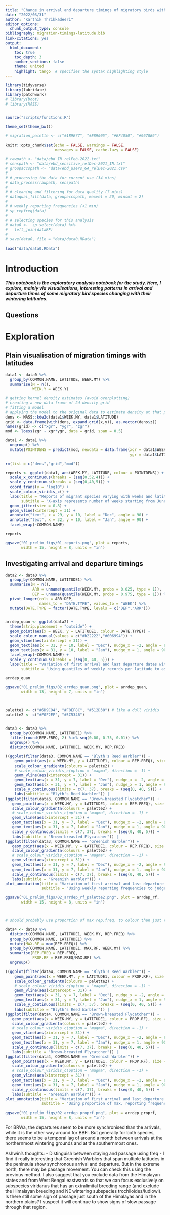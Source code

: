 ```yaml
---
title: "Change in arrival and departure timings of migratory birds with wintering latitude"
date: "2022/03/31"
author: "Karthik Thrikkadeeri"
editor_options: 
  chunk_output_type: console
bibliography: migration-timings-latitude.bib
link-citations: yes
output: 
  html_document:
    toc: true
    toc_depth: 3  
    number_sections: false  
    theme: united  
    highlight: tango  # specifies the syntax highlighting style
---
```


```r
library(tidyverse)
library(lubridate)
library(patchwork)
# library(boot)
# library(MASS)


source("scripts/functions.R")

theme_set(theme_bw())

# migration_palette <- c("#1B9E77", "#E89005", "#EF4050", "#9678B6")

knitr::opts_chunk$set(echo = FALSE, warnings = FALSE, 
                      messages = FALSE, cache.lazy = FALSE)

```

```r

# rawpath <- "data/ebd_IN_relFeb-2022.txt"
# senspath <- "data/ebd_sensitive_relDec-2021_IN.txt"
# groupaccspath <- "data/ebd_users_GA_relDec-2021.csv"
# 
# # processing the data for current use (34 mins)
# data_process(rawpath, senspath) 
# 
# # cleaning and filtering for data quality (7 mins)
# dataqual_filt(data, groupaccspath, maxvel = 20, minsut = 2)
# 
# # weekly reporting frequencies (<1 min)
# sp_repfreq(data)
# 
# # selecting species for this analysis
# data0 <-  sp_select(data) %>%
#   left_join(dataRF)
# 
# save(data0, file = "data/data0.RData")

load("data/data0.RData")

```

# Introduction

***This notebook is the exploratory analysis notebook for the study. Here, I explore, mainly via visualisations, interesting patterns in arrival and departure times of some migratory bird species changing with their wintering latitudes.***

## Questions

# Exploration

## Plain visualisation of migration timings with latitudes 

```r

data1 <- data0 %>% 
  group_by(COMMON.NAME, LATITUDE, WEEK.MY) %>% 
  summarise(N = n(), 
            WEEK.Y = WEEK.Y) 

# getting kernel density estimates (avoid overplotting)
# creating a new data frame of 2d density grid
# fitting a model
# applying the model to the original data to estimate density at that point
dens <- MASS::kde2d(data1$WEEK.MY, data1$LATITUDE)
grid <- data.frame(with(dens, expand.grid(x,y)), as.vector(dens$z))
names(grid) <- c("xgr", "ygr", "zgr")
mod <- loess(zgr ~ xgr*ygr, data = grid, span = 0.5)

data1 <- data1 %>% 
  ungroup() %>% 
  mutate(POINTDENS = predict(mod, newdata = data.frame(xgr = data1$WEEK.MY, 
                                                       ygr = data1$LATITUDE)))

rm(list = c("dens","grid","mod"))

reports <- ggplot(data1, aes(WEEK.MY, LATITUDE, colour = POINTDENS)) + 
  scale_x_continuous(breaks = (seq(0,52,4))) +
  scale_y_continuous(breaks = (seq(0,40,5))) +
  coord_trans(y = "log10") +
  scale_colour_viridis_c() +
  labs(title = "Reports of migrant species varying with weeks and latitude",
       subtitle = "X-axis represents number of weeks starting from June to May") +
  geom_jitter(size = 0.8) +
  geom_vline(xintercept = 31) +
  annotate("text", x = 29, y = 10, label = "Dec", angle = 90) +
  annotate("text", x = 32, y = 10, label = "Jan", angle = 90) +
  facet_wrap(~COMMON.NAME) 

reports

ggsave("01_prelim_figs/01_reports.png", plot = reports,
       width = 15, height = 8, units = "in")

```

## Investigating arrival and departure timings

```r

data2 <- data0 %>% 
  group_by(COMMON.NAME, LATITUDE1) %>% 
  summarise(N = n(),
            ARR = unname(quantile(WEEK.MY, probs = 0.025, type = 1)), 
            DEP = unname(quantile(WEEK.MY, probs = 0.975, type = 1))) %>% 
  pivot_longer(cols = ARR:DEP,
               names_to = "DATE.TYPE", values_to = "WEEK") %>% 
  mutate(DATE.TYPE = factor(DATE.TYPE, levels = c("DEP","ARR")))


arrdep_quan <- ggplot(data2) + 
  theme(strip.placement = "outside") +
  geom_point(aes(x = WEEK, y = LATITUDE1, colour = DATE.TYPE)) +
  scale_colour_manual(values = c("#b22222","#006994")) +
  geom_vline(aes(xintercept = 31)) +
  geom_text(aes(x = 31, y = 10, label = "Dec"), nudge_x = -2, angle = 90) +
  geom_text(aes(x = 31, y = 10, label = "Jan"), nudge_x = 1, angle = 90) +
  facet_wrap(~COMMON.NAME) +
  scale_y_continuous(breaks = (seq(0, 40, 5))) +
  labs(title = "Variation of first arrival and last departure dates with latitude",
       subtitle = "Using quantiles of weekly records per latitude to assign arrival and departure") 

arrdep_quan

ggsave("01_prelim_figs/02_arrdep_quan.png", plot = arrdep_quan,
       width = 13, height = 7, units = "in")



palette1 <- c("#6D9C94", "#F8EF8C", "#512D38") # like a dull viridis
palette2 <- c("#F0F2EF", "#5C5346")


data3 <- data0 %>% 
  group_by(COMMON.NAME, LATITUDE1) %>% 
  filter(round(REP.FREQ, 2) %in% seq(0.00, 0.75, 0.01)) %>%
  ungroup() %>% 
  distinct(COMMON.NAME, LATITUDE1, WEEK.MY, REP.FREQ)

((ggplot(filter(data3, COMMON.NAME == "Blyth's Reed Warbler")) +
    geom_point(aes(x = WEEK.MY, y = LATITUDE1, colour = REP.FREQ), size = 3) +
    scale_colour_gradientn(colours = palette2) +
    # scale_colour_viridis_c(option = "magma", direction = -1) +
    geom_vline(aes(xintercept = 31)) +
    geom_text(aes(x = 31, y = 7, label = "Dec"), nudge_x = -2, angle = 90) +
    geom_text(aes(x = 31, y = 7, label = "Jan"), nudge_x = 1, angle = 90) +
    scale_y_continuous(limits = c(7, 37), breaks = (seq(0, 40, 5))) +
    labs(subtitle = "Blyth's Reed Warbler")) |
(ggplot(filter(data3, COMMON.NAME == "Brown-breasted Flycatcher")) +
   geom_point(aes(x = WEEK.MY, y = LATITUDE1, colour = REP.FREQ), size = 3) +
   scale_colour_gradientn(colours = palette2) +
   # scale_colour_viridis_c(option = "magma", direction = -1) +
   geom_vline(aes(xintercept = 31)) +
   geom_text(aes(x = 31, y = 7, label = "Dec"), nudge_x = -2, angle = 90) +
   geom_text(aes(x = 31, y = 7, label = "Jan"), nudge_x = 1, angle = 90) +
   scale_y_continuous(limits = c(7, 37), breaks = (seq(0, 40, 5))) +
   labs(subtitle = "Brown-breasted Flycatcher")) |
(ggplot(filter(data3, COMMON.NAME == "Greenish Warbler")) +
   geom_point(aes(x = WEEK.MY, y = LATITUDE1, colour = REP.FREQ), size = 3) +
   scale_colour_gradientn(colours = palette2) +
   # scale_colour_viridis_c(option = "magma", direction = -1) +
   geom_vline(aes(xintercept = 31)) +
   geom_text(aes(x = 31, y = 7, label = "Dec"), nudge_x = -2, angle = 90) +
   geom_text(aes(x = 31, y = 7, label = "Jan"), nudge_x = 1, angle = 90) +
   scale_y_continuous(limits = c(7, 37), breaks = (seq(0, 40, 5))) +
   labs(subtitle = "Greenish Warbler"))) +
plot_annotation(title = "Variation of first arrival and last departure dates with latitude",
                subtitle = "Using weekly reporting frequencies to judge passage and wintering") -> arrdep_rf

ggsave("01_prelim_figs/02_arrdep_rf_palette2.png", plot = arrdep_rf,
       width = 15, height = 8, units = "in")



# should probably use proportion of max rep.freq. to colour than just rep.freq.

data4 <- data0 %>% 
  distinct(COMMON.NAME, LATITUDE1, WEEK.MY, REP.FREQ) %>% 
  group_by(COMMON.NAME, LATITUDE1) %>%
  mutate(MAX.RF = max(REP.FREQ)) %>% 
  group_by(COMMON.NAME, LATITUDE1, MAX.RF, WEEK.MY) %>% 
  summarise(REP.FREQ = REP.FREQ,
            PROP.RF = REP.FREQ/MAX.RF) %>% 
  ungroup()

((ggplot(filter(data4, COMMON.NAME == "Blyth's Reed Warbler")) +
    geom_point(aes(x = WEEK.MY, y = LATITUDE1, colour = PROP.RF), size = 3) +
    scale_colour_gradientn(colours = palette2) +
    # scale_colour_viridis_c(option = "magma", direction = -1) +
    geom_vline(aes(xintercept = 31)) +
    geom_text(aes(x = 31, y = 7, label = "Dec"), nudge_x = -2, angle = 90) +
    geom_text(aes(x = 31, y = 7, label = "Jan"), nudge_x = 1, angle = 90) +
    scale_y_continuous(limits = c(7, 37), breaks = (seq(0, 40, 5))) +
    labs(subtitle = "Blyth's Reed Warbler")) |
(ggplot(filter(data4, COMMON.NAME == "Brown-breasted Flycatcher")) +
   geom_point(aes(x = WEEK.MY, y = LATITUDE1, colour = PROP.RF), size = 3) +
   scale_colour_gradientn(colours = palette2) +
   # scale_colour_viridis_c(option = "magma", direction = -1) +
   geom_vline(aes(xintercept = 31)) +
   geom_text(aes(x = 31, y = 7, label = "Dec"), nudge_x = -2, angle = 90) +
   geom_text(aes(x = 31, y = 7, label = "Jan"), nudge_x = 1, angle = 90) +
   scale_y_continuous(limits = c(7, 37), breaks = (seq(0, 40, 5))) +
   labs(subtitle = "Brown-breasted Flycatcher")) |
(ggplot(filter(data4, COMMON.NAME == "Greenish Warbler")) +
   geom_point(aes(x = WEEK.MY, y = LATITUDE1, colour = PROP.RF), size = 3) +
   scale_colour_gradientn(colours = palette2) +
   # scale_colour_viridis_c(option = "magma", direction = -1) +
   geom_vline(aes(xintercept = 31)) +
   geom_text(aes(x = 31, y = 7, label = "Dec"), nudge_x = -2, angle = 90) +
   geom_text(aes(x = 31, y = 7, label = "Jan"), nudge_x = 1, angle = 90) +
   scale_y_continuous(limits = c(7, 37), breaks = (seq(0, 40, 5))) +
   labs(subtitle = "Greenish Warbler"))) +
plot_annotation(title = "Variation of first arrival and last departure dates with latitude",
                subtitle = "Using proportion of max. reporting frequency per latitude to judge passage and wintering") -> arrdep_proprf

ggsave("01_prelim_figs/02_arrdep_proprf.png", plot = arrdep_proprf,
       width = 15, height = 8, units = "in")


```

For BRWa, the departures seem to be more synchronised than the arrivals, while it is the other way around for BBFl. But generally for both species, there seems to be a temporal lag of around a month between arrivals at the northernmost wintering grounds and at the southernmost ones.


Ashwin's thoughts:
- Distinguish between staying and passage using freq
- I find it really interesting that Greenish Warblers that span multiple latitudes in the peninsula show synchronous arrival and departure. But in the extreme north, there may be passage movement. You can check this using the previous method. I also suggest that you exclude data from the Himalayan states and from West Bengal eastwards so that we can focus exclusively on subspecies viridanus that has an extralimital breeding range (and exclude the Himalayan breeding and NE wintering subspecies trochiloides/ludlowi). Is there still some sign of passage just south of the Himalayas and in the northern plains? I suspect it will continue to show signs of slow passage through that region.